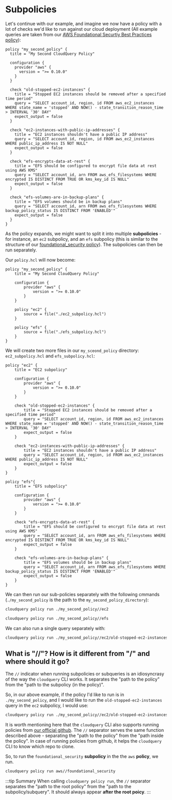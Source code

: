 # Subpolicies

Let's continue with our example, and imagine we now have a policy with a lot of checks we'd like to run against
our cloud deployment 
(All example queries are taken from our [AWS Foundational Securtiy Best Practices policy](https://github.com/cloudquery-policies/aws/tree/main/foundational_security)):

```hcl title="my_second_policy/policy.hcl"
policy "my_second_policy" {
  title = "My Second CloudQuery Policy"

  configuration {
    provider "aws" {
      version = ">= 0.10.0"
    }
  }

  check "old-stopped-ec2-instances" {
    title = "Stopped EC2 instances should be removed after a specified time period"
    query = "SELECT account_id, region, id FROM aws_ec2_instances WHERE state_name = 'stopped' AND NOW() - state_transition_reason_time > INTERVAL '30' DAY"
    expect_output = false
  }

  check "ec2-instances-with-public-ip-addresses" {
	title = "EC2 instances shouldn't have a public IP address"
	query = "SELECT account_id, region, id FROM aws_ec2_instances WHERE public_ip_address IS NOT NULL"
	expect_output = false
  }

  check "efs-encrypts-data-at-rest" {
	title = "EFS should be configured to encrypt file data at rest using AWS KMS"
	query = "SELECT account_id, arn FROM aws_efs_filesystems WHERE encrypted IS DISTINCT FROM TRUE OR kms_key_id IS NULL"
	expect_output = false
  }

  check "efs-volumes-are-in-backup-plans" {
	title = "EFS volumes should be in backup plans"
	query = "SELECT account_id, arn FROM aws_efs_filesystems WHERE backup_policy_status IS DISTINCT FROM 'ENABLED'"
	expect_output = false
  }
}
```

As the policy expands, we might want to split it into multiple **subpolicies** - for instance, 
an `ec2` subpolicy, and an `efs` subpolicy (this is similar to the structure of our [foundational_security policy](https://github.com/cloudquery-policies/aws/tree/main/foundational_security)).
The subpolicies can then be run separately.

Our `policy.hcl` will now become:

```hcl title="my_second_policy/policy.hcl"
policy "my_second_policy" {
    title = "My Second CloudQuery Policy"

    configuration {
        provider "aws" {
            version = ">= 0.10.0"
        }
    }

    policy "ec2" {
        source = file("./ec2_subpolicy.hcl")
    }

    policy "efs" {
        source = file("./efs_subpolicy.hcl")
    }
}
```

We will create two more files in our `my_sceond_policy` directory: `ec2_subpolicy.hcl` and `efs_subpolicy.hcl`:

```hcl title="my_second_policy/ec2_subpolicy.hcl"
policy "ec2" {
    title = "EC2 subpolicy"

    configuration {
        provider "aws" {
            version = ">= 0.10.0"
        }
    }

    check "old-stopped-ec2-instances" {
        title = "Stopped EC2 instances should be removed after a specified time period"
        query = "SELECT account_id, region, id FROM aws_ec2_instances WHERE state_name = 'stopped' AND NOW() - state_transition_reason_time > INTERVAL '30' DAY"
        expect_output = false
    }

    check "ec2-instances-with-public-ip-addresses" {
        title = "EC2 instances shouldn't have a public IP address"
        query = "SELECT account_id, region, id FROM aws_ec2_instances WHERE public_ip_address IS NOT NULL"
        expect_output = false
    }
}
```

```hcl title="my_second_policy/efs_subpolicy.hcl"
policy "efs"{
    title = "EFS subpolicy"

    configuration {
        provider "aws" {
            version = ">= 0.10.0"
        }
    }

    check "efs-encrypts-data-at-rest" {
        title = "EFS should be configured to encrypt file data at rest using AWS KMS"
        query = "SELECT account_id, arn FROM aws_efs_filesystems WHERE encrypted IS DISTINCT FROM TRUE OR kms_key_id IS NULL"
        expect_output = false
    }

    check "efs-volumes-are-in-backup-plans" {
        title = "EFS volumes should be in backup plans"
        query = "SELECT account_id, arn FROM aws_efs_filesystems WHERE backup_policy_status IS DISTINCT FROM 'ENABLED'"
        expect_output = false
    }
}
```

We can then run our sub-policies separately with the following cmmands (`./my_second_policy` is the path to the `my_second_policy_directory`):
```bash
cloudquery policy run ./my_second_policy//ec2

cloudquery policy run ./my_second_policy//efs
```

We can also run a single query separately with:

```bash
cloudquery policy run ./my_second_policy//ec2/old-stopped-ec2-instances
```

## What is "//"? How is it different from "/" and where should it go?

The `//` indicator when running subpolicies or subqueries is an idiosyncrasy of the way the `cloudquery` CLI works.
It separates the "path to the policy" from the "path to the subpolicy (in the policy)".

So, in our above example, if the policy I'd like to run is in `./my_second_policy`, and I would like
to run the `old-stopped-ec2-instances` query in the `ec2` subpolicy, I would use:

```bash
cloudquery policy run ./my_second_policy//ec2/old-stopped-ec2-instances
```

It is worth mentioning here that the `cloudquery` CLI also supports running policies from 
[our official github](https://github.com/cloudquery-policies). The `//` separator serves the same function 
described above - separating the "path to the policy" from the "path inside the policy". In case of running
policies from github, it helps the `cloudquery` CLI to know which repo to clone.

So, to run the `foundational_security` **subpolicy** in the the `aws` **policy**, we run.

```bash
cloudquery policy run aws//foundational_security
```

:::tip Summary
When calling `cloudquery policy run`, the `//` separator separates the "path to the root policy" from
the "path to the subpolicy/subquery". It should always appear **after the root poicy**.
:::